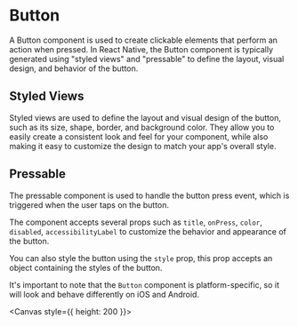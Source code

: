
<Meta title="components/Button" />

# Button

A Button component is used to create clickable elements that perform an action when pressed. In React Native, the Button component is typically generated using "styled views" and "pressable" to define the layout, visual design, and behavior of the button.

## Styled Views

Styled views are used to define the layout and visual design of the button, such as its size, shape, border, and background color. They allow you to easily create a consistent look and feel for your component, while also making it easy to customize the design to match your app's overall style.

## Pressable

The pressable component is used to handle the button press event, which is triggered when the user taps on the button.

The component accepts several props such as `title`, `onPress`, `color`, `disabled`, `accessibilityLabel` to customize the behavior and appearance of the button.

You can also style the button using the `style` prop, this prop accepts an object containing the styles of the button.

It's important to note that the `Button` component is platform-specific, so it will look and behave differently on iOS and Android.

<Canvas style={{ height: 200 }}>
  <Story id="components-stories-button--button-story" />
</Canvas>
